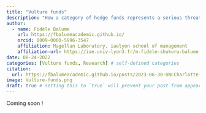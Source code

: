 ```yaml
---
title: "Vulture funds"
description: "How a category of hedge funds represents a serious threat to corporate sustainability"
author:
  - name: Fidèle Balume
    url: https://fbalumeacademic.github.io/
    orcid: 0009-0000-5996-3547
    affiliation: Magellan Laboratory, iaelyon school of management
    affiliation-url: https://iae.univ-lyon3.fr/m-fidele-shukuru-balume
date: 08-24-2022
categories: [Vulture funds, Research] # self-defined categories
citation: 
  url: https://fbalumeacademic.github.io/posts/2023-06-30-UNCCharlotte-visiting/ 
image: Vulture-funds.png
draft: true # setting this to `true` will prevent your post from appearing on your listing page until you're ready!
---
```


Coming soon !
